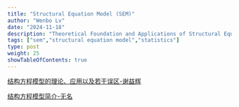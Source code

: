 ```yaml
---
title: "Structural Equation Model (SEM)"
author: "Wenbo Lv"
date: "2024-11-18"
description: "Theoretical Foundation and Applications of Structural Equation Modeling (SEM)"
tags: ["sem","structural equation model","statistics"]
type: post
weight: 25
showTableOfContents: true
---
```


[结构方程模型的理论、应用以及若干误区-谢益辉](https://db.yihui.org/docs/SEM-theory-2006-Yihui-Xie.pdf)

[结构方程模型简介-无名](http://staff.ustc.edu.cn/~ynyang/vector/lecture14.pdf)

